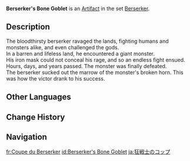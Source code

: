 {{Artifact Infobox
|image = Item Berserker's Bone Goblet.png
|set   = Berserker
|piece = Goblet of Eonothem
}}
{{Description|A goblet made from the bone of an unknown beast. It was taken as a trophy after some deadly encounter.}}
'''Berserker's Bone Goblet''' is an [[Artifact]] in the set [[Berserker]].

==Description==
The bloodthirsty berserker ravaged the lands, fighting humans and monsters alike, and even challenged the gods.<br />In a barren and lifeless land, he encountered a giant monster.<br />His iron mask could not conceal his rage, and so an endless fight ensued.<br />Hours, days, and years passed. The monster was finally defeated.<br />The berserker sucked out the marrow of the monster's broken horn. This was how the victor drank to his success.

==Other Languages==
{{Other Languages
|en      = Berserker's Bone Goblet
|zhs     = 战狂的骨杯
|zhs_rm  = Zhànkuáng de Gǔbēi
|zht     = 戰狂的骨杯
|zht_rm  = Zhànkuáng de Gǔbēi
|zh_tl   = Berserker's Bone Cup
|ja      = 狂戦士のコップ
|ja_rm   = Kyousenshi no Koppu
|ja_tl   = Insane Soldier's Glass
|ko      = 전투광의 해골잔
|ko_rm   = Jeontugwang-ui Haegoljan
|ko_tl   = Warmonger's Skull Glass
|es      = Cáliz de Hueso del Berserker
|es_tl   = Berserker's Bone Chalice
|fr      = Coupe du Berserker
|fr_tl   = Goblet of the Berserker
|ru      = Костяной кубок берсерка
|ru_tl   = Berserker's Bone Goblet
|th      = Berserker's Bone Goblet
|vi      = Ly Xương Cuồng Chiến
|vi_tl   = 
|de      = Berserkertrinkhorn
|de_tl   = Berserker's Drinking Horn
|id      = Berserker's Bone Goblet
|pt      = Taça de Ossos de Berserker
|pt_tl   = 
|tr      = Vahşi Savaşçı Kemik Kadehi
|tr_tl   = 
|it      = Calice d'osso del berserker
|it_tl   = 
}}

==Change History==
{{Change History|1.0}}

==Navigation==
{{Artifact Set Navbox|Berserker}}

[[fr:Coupe du Berserker]]
[[id:Berserker's Bone Goblet]]
[[ja:狂戦士のコップ]]